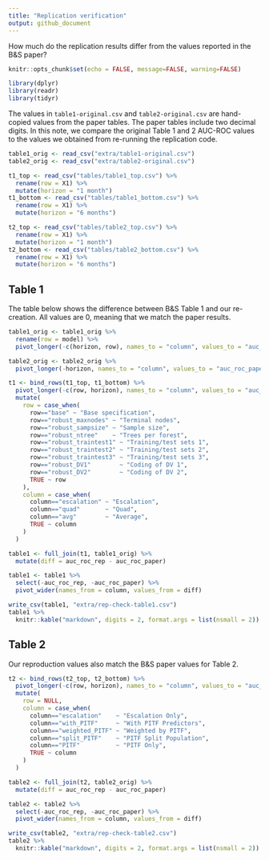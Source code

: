 ```yaml
---
title: "Replication verification"
output: github_document
---
```


How much do the replication results differ from the values reported in the B&S paper?

```r
knitr::opts_chunk$set(echo = FALSE, message=FALSE, warning=FALSE)

library(dplyr)
library(readr)
library(tidyr)
```

The values in `table1-original.csv` and `table2-original.csv` are hand-copied values from the paper tables. The paper tables include two decimal digits. In this note, we compare the original Table 1 and 2 AUC-ROC values to the values we obtained from re-running the replication code. 

```r
table1_orig <- read_csv("extra/table1-original.csv")
table2_orig <- read_csv("extra/table2-original.csv")

t1_top <- read_csv("tables/table1_top.csv") %>%
  rename(row = X1) %>%
  mutate(horizon = "1 month")
t1_bottom <- read_csv("tables/table1_bottom.csv") %>%
  rename(row = X1) %>%
  mutate(horizon = "6 months")

t2_top <- read_csv("tables/table2_top.csv") %>%
  rename(row = X1) %>%
  mutate(horizon = "1 month")
t2_bottom <- read_csv("tables/table2_bottom.csv") %>%
  rename(row = X1) %>%
  mutate(horizon = "6 months")
```

## Table 1

The table below shows the difference between B&S Table 1 and our re-creation. All values are 0, meaning that we match the paper results. 

```r
table1_orig <- table1_orig %>%
  rename(row = model) %>%
  pivot_longer(-c(horizon, row), names_to = "column", values_to = "auc_roc_paper")

table2_orig <- table2_orig %>%
  pivot_longer(-horizon, names_to = "column", values_to = "auc_roc_paper")

t1 <- bind_rows(t1_top, t1_bottom) %>%
  pivot_longer(-c(row, horizon), names_to = "column", values_to = "auc_roc_rep") %>%
  mutate(
    row = case_when(
      row=="base" ~ "Base specification",
      row=="robust_maxnodes" ~ "Terminal nodes",
      row=="robust_sampsize" ~ "Sample size",
      row=="robust_ntree"    ~ "Trees per forest",
      row=="robust_traintest1" ~ "Training/test sets 1",
      row=="robust_traintest2" ~ "Training/test sets 2",
      row=="robust_traintest3" ~ "Training/test sets 3",
      row=="robust_DV1"        ~ "Coding of DV 1",
      row=="robust_DV2"        ~ "Coding of DV 2",
      TRUE ~ row
    ),
    column = case_when(
      column=="escalation" ~ "Escalation",
      column=="quad"       ~ "Quad",
      column=="avg"        ~ "Average",
      TRUE ~ column
    )
  )

table1 <- full_join(t1, table1_orig) %>%
  mutate(diff = auc_roc_rep - auc_roc_paper)

table1 <- table1 %>%
  select(-auc_roc_rep, -auc_roc_paper) %>%
  pivot_wider(names_from = column, values_from = diff)

write_csv(table1, "extra/rep-check-table1.csv")
table1 %>%
  knitr::kable("markdown", digits = 2, format.args = list(nsmall = 2))
```

## Table 2

Our reproduction values also match the B&S paper values for Table 2. 

```r
t2 <- bind_rows(t2_top, t2_bottom) %>%
  pivot_longer(-c(row, horizon), names_to = "column", values_to = "auc_roc_rep") %>%
  mutate(
    row = NULL,
    column = case_when(
      column=="escalation"    ~ "Escalation Only",
      column=="with_PITF"     ~ "With PITF Predictors",
      column=="weighted_PITF" ~ "Weighted by PITF",
      column=="split_PITF"    ~ "PITF Split Population",
      column=="PITF"          ~ "PITF Only",
      TRUE ~ column
    )
  )

table2 <- full_join(t2, table2_orig) %>%
  mutate(diff = auc_roc_rep - auc_roc_paper)

table2 <- table2 %>%
  select(-auc_roc_rep, -auc_roc_paper) %>%
  pivot_wider(names_from = column, values_from = diff)

write_csv(table2, "extra/rep-check-table2.csv")
table2 %>%
  knitr::kable("markdown", digits = 2, format.args = list(nsmall = 2))
```

